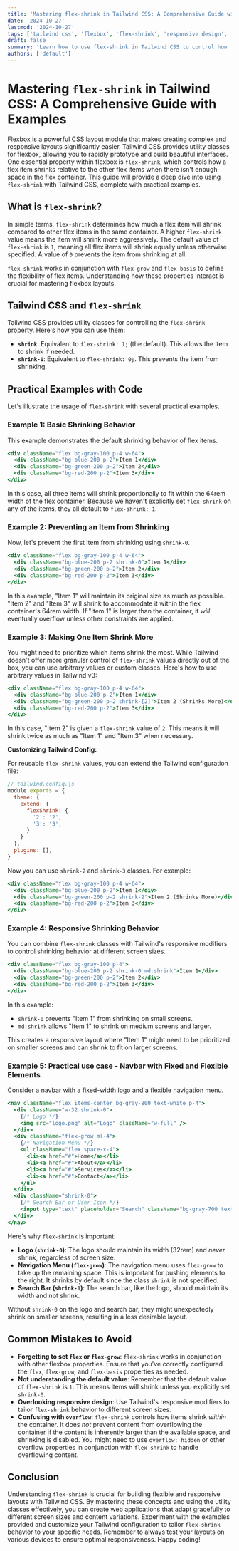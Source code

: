 ```yaml
---
title: 'Mastering flex-shrink in Tailwind CSS: A Comprehensive Guide with Examples'
date: '2024-10-27'
lastmod: '2024-10-27'
tags: ['tailwind css', 'flexbox', 'flex-shrink', 'responsive design', 'css utility classes', 'layout', 'web development']
draft: false
summary: 'Learn how to use flex-shrink in Tailwind CSS to control how flex items shrink when the container is too small. This comprehensive guide provides practical examples and explanations to help you create responsive and flexible layouts.'
authors: ['default']
---
```


# Mastering `flex-shrink` in Tailwind CSS: A Comprehensive Guide with Examples

Flexbox is a powerful CSS layout module that makes creating complex and responsive layouts significantly easier. Tailwind CSS provides utility classes for flexbox, allowing you to rapidly prototype and build beautiful interfaces.  One essential property within flexbox is `flex-shrink`, which controls how a flex item shrinks relative to the other flex items when there isn't enough space in the flex container. This guide will provide a deep dive into using `flex-shrink` with Tailwind CSS, complete with practical examples.

## What is `flex-shrink`?

In simple terms, `flex-shrink` determines how much a flex item will shrink compared to other flex items in the same container.  A higher `flex-shrink` value means the item will shrink more aggressively. The default value of `flex-shrink` is `1`, meaning all flex items will shrink equally unless otherwise specified. A value of `0` prevents the item from shrinking at all.

`flex-shrink` works in conjunction with `flex-grow` and `flex-basis` to define the flexibility of flex items.  Understanding how these properties interact is crucial for mastering flexbox layouts.

## Tailwind CSS and `flex-shrink`

Tailwind CSS provides utility classes for controlling the `flex-shrink` property. Here's how you can use them:

*   **`shrink`**:  Equivalent to `flex-shrink: 1;` (the default). This allows the item to shrink if needed.
*   **`shrink-0`**: Equivalent to `flex-shrink: 0;`. This prevents the item from shrinking.

## Practical Examples with Code

Let's illustrate the usage of `flex-shrink` with several practical examples.

### Example 1: Basic Shrinking Behavior

This example demonstrates the default shrinking behavior of flex items.

```jsx
<div className="flex bg-gray-100 p-4 w-64">
  <div className="bg-blue-200 p-2">Item 1</div>
  <div className="bg-green-200 p-2">Item 2</div>
  <div className="bg-red-200 p-2">Item 3</div>
</div>
```

In this case, all three items will shrink proportionally to fit within the 64rem width of the flex container. Because we haven't explicitly set `flex-shrink` on any of the items, they all default to `flex-shrink: 1`.

### Example 2: Preventing an Item from Shrinking

Now, let's prevent the first item from shrinking using `shrink-0`.

```jsx
<div className="flex bg-gray-100 p-4 w-64">
  <div className="bg-blue-200 p-2 shrink-0">Item 1</div>
  <div className="bg-green-200 p-2">Item 2</div>
  <div className="bg-red-200 p-2">Item 3</div>
</div>
```

In this example, "Item 1" will maintain its original size as much as possible. "Item 2" and "Item 3" will shrink to accommodate it within the flex container's 64rem width.  If "Item 1" is larger than the container, it *will* eventually overflow unless other constraints are applied.

### Example 3: Making One Item Shrink More

You might need to prioritize which items shrink the most.  While Tailwind doesn't offer more granular control of `flex-shrink` values directly out of the box, you can use arbitrary values or custom classes.  Here's how to use arbitrary values in Tailwind v3:

```jsx
<div className="flex bg-gray-100 p-4 w-64">
  <div className="bg-blue-200 p-2">Item 1</div>
  <div className="bg-green-200 p-2 shrink-[2]">Item 2 (Shrinks More)</div>
  <div className="bg-red-200 p-2">Item 3</div>
</div>
```

In this case, "Item 2" is given a `flex-shrink` value of `2`. This means it will shrink twice as much as "Item 1" and "Item 3" when necessary.

**Customizing Tailwind Config:**

For reusable `flex-shrink` values, you can extend the Tailwind configuration file:

```javascript
// tailwind.config.js
module.exports = {
  theme: {
    extend: {
      flexShrink: {
        '2': '2',
        '3': '3',
      }
    }
  },
  plugins: [],
}
```

Now you can use `shrink-2` and `shrink-3` classes. For example:

```jsx
<div className="flex bg-gray-100 p-4 w-64">
  <div className="bg-blue-200 p-2">Item 1</div>
  <div className="bg-green-200 p-2 shrink-2">Item 2 (Shrinks More)</div>
  <div className="bg-red-200 p-2">Item 3</div>
</div>
```

### Example 4: Responsive Shrinking Behavior

You can combine `flex-shrink` classes with Tailwind's responsive modifiers to control shrinking behavior at different screen sizes.

```jsx
<div className="flex bg-gray-100 p-4">
  <div className="bg-blue-200 p-2 shrink-0 md:shrink">Item 1</div>
  <div className="bg-green-200 p-2">Item 2</div>
  <div className="bg-red-200 p-2">Item 3</div>
</div>
```

In this example:

*   `shrink-0` prevents "Item 1" from shrinking on small screens.
*   `md:shrink` allows "Item 1" to shrink on medium screens and larger.

This creates a responsive layout where "Item 1" might need to be prioritized on smaller screens and can shrink to fit on larger screens.

### Example 5: Practical use case - Navbar with Fixed and Flexible Elements

Consider a navbar with a fixed-width logo and a flexible navigation menu.

```jsx
<nav className="flex items-center bg-gray-800 text-white p-4">
  <div className="w-32 shrink-0">
    {/* Logo */}
    <img src="logo.png" alt="Logo" className="w-full" />
  </div>
  <div className="flex-grow ml-4">
    {/* Navigation Menu */}
    <ul className="flex space-x-4">
      <li><a href="#">Home</a></li>
      <li><a href="#">About</a></li>
      <li><a href="#">Services</a></li>
      <li><a href="#">Contact</a></li>
    </ul>
  </div>
  <div className="shrink-0">
    {/* Search Bar or User Icon */}
    <input type="text" placeholder="Search" className="bg-gray-700 text-white p-2 rounded" />
  </div>
</nav>
```

Here's why `flex-shrink` is important:

*   **Logo (`shrink-0`)**: The logo should maintain its width (32rem) and *never* shrink, regardless of screen size.
*   **Navigation Menu (`flex-grow`)**: The navigation menu uses `flex-grow` to take up the remaining space. This is important for pushing elements to the right. It shrinks by default since the class `shrink` is not specified.
*   **Search Bar (`shrink-0`)**:  The search bar, like the logo, should maintain its width and not shrink.

Without `shrink-0` on the logo and search bar, they might unexpectedly shrink on smaller screens, resulting in a less desirable layout.

## Common Mistakes to Avoid

*   **Forgetting to set `flex` or `flex-grow`**: `flex-shrink` works in conjunction with other flexbox properties. Ensure that you've correctly configured the `flex`, `flex-grow`, and `flex-basis` properties as needed.
*   **Not understanding the default value**: Remember that the default value of `flex-shrink` is `1`.  This means items will shrink unless you explicitly set `shrink-0`.
*   **Overlooking responsive design**:  Use Tailwind's responsive modifiers to tailor `flex-shrink` behavior to different screen sizes.
*   **Confusing with `overflow`**:  `flex-shrink` controls how items shrink *within* the container. It does *not* prevent content from overflowing the container if the content is inherently larger than the available space, and shrinking is disabled. You might need to use `overflow: hidden` or other overflow properties in conjunction with `flex-shrink` to handle overflowing content.

## Conclusion

Understanding `flex-shrink` is crucial for building flexible and responsive layouts with Tailwind CSS. By mastering these concepts and using the utility classes effectively, you can create web applications that adapt gracefully to different screen sizes and content variations. Experiment with the examples provided and customize your Tailwind configuration to tailor `flex-shrink` behavior to your specific needs. Remember to always test your layouts on various devices to ensure optimal responsiveness.  Happy coding!